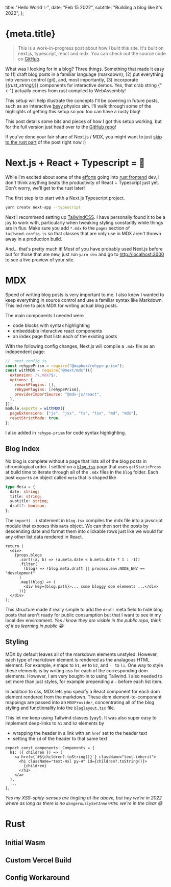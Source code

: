 

  title: "Hello World ✨",
  date: "Feb 15 2022",
  subtitle: "Building a blog like it's 2022",
};

# {meta.title}

> This is a work-in-progress post about how I built this site. It's built on
> next.js, typescript, react and mdx. You can check out the source code on
> [GitHub](https://github.com/kcking/implfuture.dev).

What was I looking for in a blog? Three things. Something that made it easy to
(1) draft blog posts in a familiar language (markdown), (2) put everything into
version control (git), and, most importantly, (3) incorporate {<em title="This string came from rust -> wasm!" className="text-orange-600">{rust_string()}</em>}
components for interactive demos. Yes, that crab string {"<-"} actually comes from rust compiled to WebAssembly\!

This setup will help illustrate the concepts I'll be covering in future posts,
such as an interactive [bevy](https://bevyengine.org) physics sim. I'll walk
through some of the highlights of getting this setup so you too can have a rusty
blog!

This post details some bits and pieces of how I got this setup working, but for the full version just head over to the [GitHub repo](https://github.com/kcking/implfuture.dev)!

If you've done your fair share of Next.js / MDX, you might want to just [skip to the rust part](#Rust) of the post right now :)

# Next.js + React + Typescript = 💖

While I'm excited about some of the [efforts](https://github.com/yewstack/yew)
going into [rust frontend](https://github.com/DioxusLabs/dioxus/) dev, I don't
think anything beats the productivity of React + Typescript just yet. Don't
worry, we'll get to the rust later!

The first step is to start with a Next.js Typescript project.

```bash
yarn create next-app --typescript
```

Next I recommend setting up [TailwindCSS](https://tailwindcss.com/docs/guides/nextjs). I have personally found it to be a joy
to work with, particularly when tweaking styling constantly while things are in
flux. Make sure you add `*.mdx` to the `pages` section of `tailwind.config.js`
so that classes that are only use in MDX aren't thrown away in a production
build.

And... that's pretty much it! Most of you have probably used Next.js before but
for those that are new, just run `yarn dev` and go to [http://localhost:3000](http://localhost:3000) to see
a live preview of your site.

# MDX

Speed of writing blog posts is very important to me. I also knew I wanted to
keep everything in source control and use a familiar syntax like Markdown. This
led me to pick MDX for writing actual blog posts.

The main components I needed were

- code blocks with syntax highlighting
- embeddable interactive react components
- an index page that lists each of the existing posts

With the following config changes, Next.js will compile a `.mdx` file as an independent page:

```js
//  next.config.js
const rehypePrism = require("@mapbox/rehype-prism");
const withMDX = require("@next/mdx")({
  extension: /\.mdx?$/,
  options: {
    remarkPlugins: [],
    rehypePlugins: [rehypePrism],
    providerImportSource: "@mdx-js/react",
  },
});
module.exports = withMDX({
  pageExtensions: ["js", "jsx", "ts", "tsx", "md", "mdx"],
  reactStrictMode: true,
};
```

I also added in `rehype-prism` for code syntax highlighting.

## Blog Index

No blog is complete without a page that lists all of the blog posts in
chronological order. I settled on a
[`blog.tsx`](https://github.com/kcking/implfuture.dev/blob/main/pages/blog.tsx)
page that uses `getStaticProps` at build time to iterate through all of the
`.mdx` files in the `blog` folder. Each post `export`s an object called `meta`
that is shaped like

```typescript
type Meta = {
  date: string;
  title: string;
  subtitle: string;
  draft?: boolean;
};
```

The `import(..)` statement in `blog.tsx` compiles the mdx file into a javscript
module that exposes this `meta` object. We can then sort the posts by descending
date and format them into clickable rows just like we would for any other list
data rendered in React.

```tsx
return (
  <div>
    {props.blogs
      .sort((a, b) => (a.meta.date < b.meta.date ? 1 : -1))
      .filter(
        (blog) => !blog.meta.draft || process.env.NODE_ENV == "development"
      )
      .map((blog) => (
        <div key={blog.path}>... some bloggy dom elements ...</div>
      ))}
  </div>
);
```

This structure made it really simple to add the `draft` meta field to hide blog
posts that aren't ready for public consumption but that I want to see in my
local dev environment. _Yes I know they are visible in the public repo, think of it as learning in public 😁_

## Styling

MDX by default leaves all of the markdown elements unstyled. However, each type
of markdown element is rendered as the analagous HTML element. For example, `#`
maps to `h1`, `##` to `h2`, and `- ` to `li`. One way to style these elements is
by writing css for each of the corresponding dom elements. However, I am very
bought-in to using Tailwind. I also needed to set more than just styles, for
example prepending a `-` before each list item.

In addition to css, MDX lets you specify a React component for each dom element
rendered from the markdown. These dom element-to-component mappings are passed
into an `MDXProvider`, concentrating all of the blog styling and functionality
into the
[`bloglayout.tsx`](https://github.com/kcking/implfuture.dev/blob/main/components/bloglayout.tsx)
file.

This let me keep using Tailwind classes (yay!). It was also super easy to
implement deep-links to `h1` and `h2` elements by

- wrapping the header in a link with an `href` set to the header text
- setting the `id` of the header to that same text

```tsx
export const components: Components = {
  h1: ({ children }) => (
    <a href={`#${children?.toString()}`} className="text-inherit">
      <h1 className="text-4xl py-4" id={children?.toString()}>
        {children}
      </h1>
    </a>
  ),
  ...
};
```

_Yes my XSS-spidy-senses are tingling at the above, but hey we're in 2022 where as long as there is no `dangerouslySetInnerHTML` we're in the clear 😅_

# Rust

## Initial Wasm

## Custom Vercel Build

## Config Workaround

